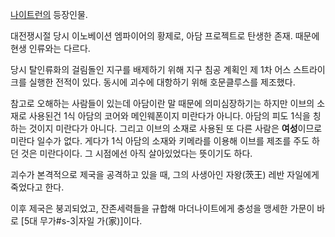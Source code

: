 [[나이트런]]의 등장인물.

대전쟁시절 당시 이노베이션 엠파이어의 황제로, 아담 프로젝트로 탄생한 존재. 때문에 현생 인류와는 다르다.

당시 탈인류화의 걸림돌인 지구를 배제하기 위해 지구 침공 계획인 제 1차 어스 스트라이크를 실행한 전적이 있다. 동시에 괴수에 대항하기 위해 호문클루스를 제조했다.

참고로 오해하는 사람들이 있는데 아담이란 말 때문에 의미심장하기는 하지만 이브의 소재로 사용된건 1식 아담의 코어와 메인웨폰이지 미란다가 아니다. 아담의 피도 1식을 칭하는 것이지 미란다가 아니다. 그리고 이브의 소재로 사용된 또 다른 사람은 '''여성'''이므로 미란다 일수가 없다. 게다가 1식 아담의 소재와 키메라를 이용해 이브를 제조를 주도 하던 것은 미란다이다. 그 시점에선 아직 살아있었다는 뜻이기도 하다. 

괴수가 본격적으로 제국을 공격하고 있을 때, 그의 사생아인 자왕(茨王) 레반 자일에게 죽었다고 한다.

이후 제국은 붕괴되었고, 잔존세력들을 규합해 마더나이트에게 충성을 맹세한 가문이 바로 [5대 무가#s-3|자일 가(家)]이다.
